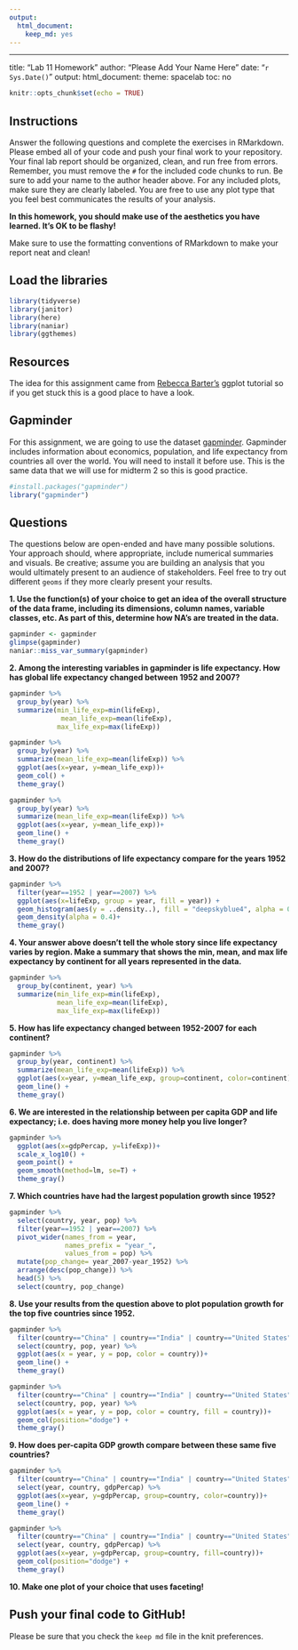 ```yaml
---
output: 
  html_document: 
    keep_md: yes
---
```

---
title: "Lab 11 Homework"
author: "Please Add Your Name Here"
date: "`r Sys.Date()`"
output:
  html_document:
    theme: spacelab
    toc: no
    
    

```r
knitr::opts_chunk$set(echo = TRUE)
```

## Instructions
Answer the following questions and complete the exercises in RMarkdown. Please embed all of your code and push your final work to your repository. Your final lab report should be organized, clean, and run free from errors. Remember, you must remove the `#` for the included code chunks to run. Be sure to add your name to the author header above. For any included plots, make sure they are clearly labeled. You are free to use any plot type that you feel best communicates the results of your analysis.  

**In this homework, you should make use of the aesthetics you have learned. It's OK to be flashy!**

Make sure to use the formatting conventions of RMarkdown to make your report neat and clean!  

## Load the libraries
```r
library(tidyverse)
library(janitor)
library(here)
library(naniar)
library(ggthemes)
``` 

## Resources
The idea for this assignment came from [Rebecca Barter's](http://www.rebeccabarter.com/blog/2017-11-17-ggplot2_tutorial/) ggplot tutorial so if you get stuck this is a good place to have a look.  

## Gapminder
For this assignment, we are going to use the dataset [gapminder](https://cran.r-project.org/web/packages/gapminder/index.html). Gapminder includes information about economics, population, and life expectancy from countries all over the world. You will need to install it before use. This is the same data that we will use for midterm 2 so this is good practice.
```r
#install.packages("gapminder")
library("gapminder")
```

## Questions
The questions below are open-ended and have many possible solutions. Your approach should, where appropriate, include numerical summaries and visuals. Be creative; assume you are building an analysis that you would ultimately present to an audience of stakeholders. Feel free to try out different `geoms` if they more clearly present your results.  

**1. Use the function(s) of your choice to get an idea of the overall structure of the data frame, including its dimensions, column names, variable classes, etc. As part of this, determine how NA's are treated in the data.** 

```r
gapminder <- gapminder
glimpse(gapminder)
naniar::miss_var_summary(gapminder)
```

**2. Among the interesting variables in gapminder is life expectancy. How has global life expectancy changed between 1952 and 2007?**

```r
gapminder %>% 
  group_by(year) %>% 
  summarize(min_life_exp=min(lifeExp),
             mean_life_exp=mean(lifeExp),
            max_life_exp=max(lifeExp))
```
```r
gapminder %>% 
  group_by(year) %>% 
  summarize(mean_life_exp=mean(lifeExp)) %>% 
  ggplot(aes(x=year, y=mean_life_exp))+
  geom_col() +
  theme_gray()
```
```r
gapminder %>% 
  group_by(year) %>% 
  summarize(mean_life_exp=mean(lifeExp)) %>% 
  ggplot(aes(x=year, y=mean_life_exp))+
  geom_line() +
  theme_gray()
```


**3. How do the distributions of life expectancy compare for the years 1952 and 2007?**

```r
gapminder %>% 
  filter(year==1952 | year==2007) %>% 
  ggplot(aes(x=lifeExp, group = year, fill = year)) +
  geom_histogram(aes(y = ..density..), fill = "deepskyblue4", alpha = 0.4, color = "black")+
  geom_density(alpha = 0.4)+
  theme_gray()
```


**4. Your answer above doesn't tell the whole story since life expectancy varies by region. Make a summary that shows the min, mean, and max life expectancy by continent for all years represented in the data.**

```r
gapminder %>% 
  group_by(continent, year) %>% 
  summarize(min_life_exp=min(lifeExp),
            mean_life_exp=mean(lifeExp),
            max_life_exp=max(lifeExp))
```


**5. How has life expectancy changed between 1952-2007 for each continent?**

```r
gapminder %>% 
  group_by(year, continent) %>% 
  summarize(mean_life_exp=mean(lifeExp)) %>% 
  ggplot(aes(x=year, y=mean_life_exp, group=continent, color=continent))+
  geom_line() +
  theme_gray()
```


**6. We are interested in the relationship between per capita GDP and life expectancy; i.e. does having more money help you live longer?**

```r
gapminder %>%
  ggplot(aes(x=gdpPercap, y=lifeExp))+
  scale_x_log10() +
  geom_point() +
  geom_smooth(method=lm, se=T) +
  theme_gray()
```
**7. Which countries have had the largest population growth since 1952?**
```r
gapminder %>% 
  select(country, year, pop) %>% 
  filter(year==1952 | year==2007) %>% 
  pivot_wider(names_from = year,
              names_prefix = "year_",
              values_from = pop) %>% 
  mutate(pop_change= year_2007-year_1952) %>% 
  arrange(desc(pop_change)) %>%
  head(5) %>%
  select(country, pop_change) 
```


**8. Use your results from the question above to plot population growth for the top five countries since 1952.**

```r
gapminder %>% 
  filter(country=="China" | country=="India" | country=="United States" | country=="Indonesia" | country=="Brazil") %>% 
  select(country, pop, year) %>% 
  ggplot(aes(x = year, y = pop, color = country))+
  geom_line() +
  theme_gray()
```
```r
gapminder %>% 
  filter(country=="China" | country=="India" | country=="United States" | country=="Indonesia" | country=="Brazil") %>% 
  select(country, pop, year) %>% 
  ggplot(aes(x = year, y = pop, color = country, fill = country))+
  geom_col(position="dodge") +
  theme_gray()
```



**9. How does per-capita GDP growth compare between these same five countries?**
```r
gapminder %>% 
  filter(country=="China" | country=="India" | country=="United States" | country=="Indonesia" | country=="Brazil") %>% 
  select(year, country, gdpPercap) %>% 
  ggplot(aes(x=year, y=gdpPercap, group=country, color=country))+
  geom_line() +
  theme_gray()
```
```r
gapminder %>% 
  filter(country=="China" | country=="India" | country=="United States" | country=="Indonesia" | country=="Brazil") %>% 
  select(year, country, gdpPercap) %>% 
  ggplot(aes(x=year, y=gdpPercap, group=country, fill=country))+
  geom_col(position="dodge") +
  theme_gray()
```


**10. Make one plot of your choice that uses faceting!**

## Push your final code to GitHub!
Please be sure that you check the `keep md` file in the knit preferences. 